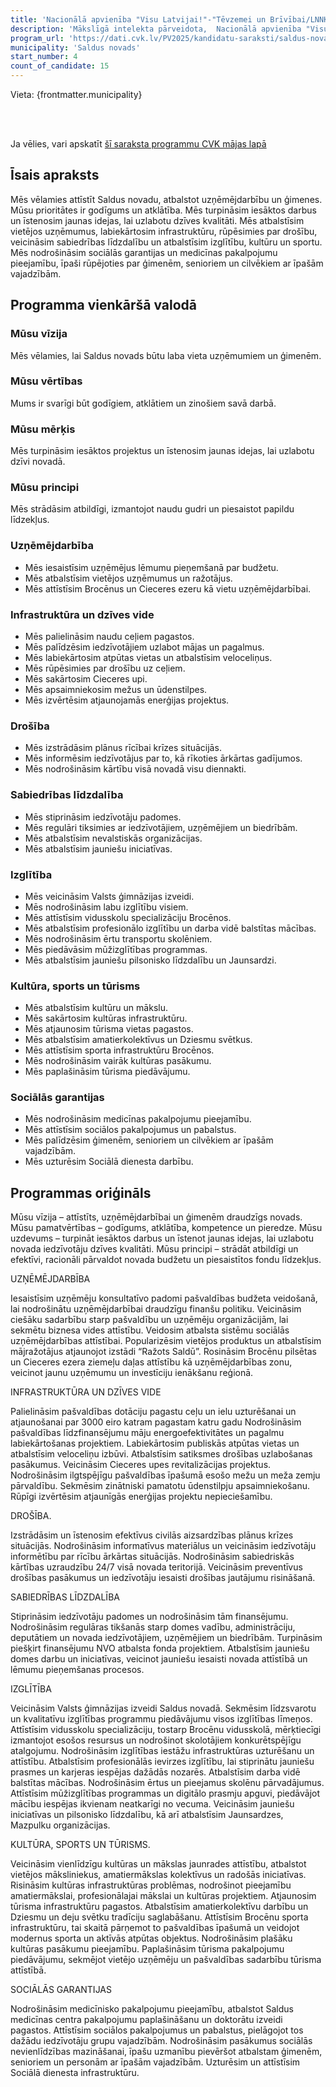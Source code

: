 ```yaml
---
title: 'Nacionālā apvienība "Visu Latvijai!"-"Tēvzemei un Brīvībai/LNNK"'
description: 'Mākslīgā intelekta pārveidota,  Nacionālā apvienība "Visu Latvijai!"-"Tēvzemei un Brīvībai/LNNK" - Saldus novads programma vienkāršā valodā'
program_url: 'https://dati.cvk.lv/PV2025/kandidatu-saraksti/saldus-novads/nacionala-apvieniba-visu-latvijai-tevzemei-un-brivibailnnk'
municipality: 'Saldus novads'
start_number: 4
count_of_candidate: 15
---
```



Vieta: {frontmatter.municipality}<br/>

<Badge text="Uzņēmējdarbības atbalsts" variant="note" size="small" /> <Badge text="Infrastruktūras uzlabošana" variant="note" size="small" /> <Badge text="Drošības stiprināšana" variant="note" size="small" /> <Badge text="Sabiedrības līdzdalība" variant="note" size="small" /> <Badge text="Kultūras un sporta attīstība" variant="note" size="small" />

<br/><br/> 

<Card title='Šis ir mākslīga intelekta ģenerēts apraksts' icon='starlight'>
    Ja vēlies, vari apskatīt <a href={frontmatter.program_url} target='_blank'>šī saraksta programmu CVK mājas lapā</a>
    </Card>

## Īsais apraksts

Mēs vēlamies attīstīt Saldus novadu, atbalstot uzņēmējdarbību un ģimenes. Mūsu prioritātes ir godīgums un atklātība. Mēs turpināsim iesāktos darbus un īstenosim jaunas idejas, lai uzlabotu dzīves kvalitāti. Mēs atbalstīsim vietējos uzņēmumus, labiekārtosim infrastruktūru, rūpēsimies par drošību, veicināsim sabiedrības līdzdalību un atbalstīsim izglītību, kultūru un sportu. Mēs nodrošināsim sociālās garantijas un medicīnas pakalpojumu pieejamību, īpaši rūpējoties par ģimenēm, senioriem un cilvēkiem ar īpašām vajadzībām.

## Programma vienkāršā valodā

### Mūsu vīzija

Mēs vēlamies, lai Saldus novads būtu laba vieta uzņēmumiem un ģimenēm.

### Mūsu vērtības

Mums ir svarīgi būt godīgiem, atklātiem un zinošiem savā darbā.

### Mūsu mērķis

Mēs turpināsim iesāktos projektus un īstenosim jaunas idejas, lai uzlabotu dzīvi novadā.

### Mūsu principi

Mēs strādāsim atbildīgi, izmantojot naudu gudri un piesaistot papildu līdzekļus.

### Uzņēmējdarbība

*   Mēs iesaistīsim uzņēmējus lēmumu pieņemšanā par budžetu.
*   Mēs atbalstīsim vietējos uzņēmumus un ražotājus.
*   Mēs attīstīsim Brocēnus un Cieceres ezeru kā vietu uzņēmējdarbībai.

### Infrastruktūra un dzīves vide

*   Mēs palielināsim naudu ceļiem pagastos.
*   Mēs palīdzēsim iedzīvotājiem uzlabot mājas un pagalmus.
*   Mēs labiekārtosim atpūtas vietas un atbalstīsim veloceliņus.
*   Mēs rūpēsimies par drošību uz ceļiem.
*   Mēs sakārtosim Cieceres upi.
*   Mēs apsaimniekosim mežus un ūdenstilpes.
*   Mēs izvērtēsim atjaunojamās enerģijas projektus.

### Drošība

*   Mēs izstrādāsim plānus rīcībai krīzes situācijās.
*   Mēs informēsim iedzīvotājus par to, kā rīkoties ārkārtas gadījumos.
*   Mēs nodrošināsim kārtību visā novadā visu diennakti.

### Sabiedrības līdzdalība

*   Mēs stiprināsim iedzīvotāju padomes.
*   Mēs regulāri tiksimies ar iedzīvotājiem, uzņēmējiem un biedrībām.
*   Mēs atbalstīsim nevalstiskās organizācijas.
*   Mēs atbalstīsim jauniešu iniciatīvas.

### Izglītība

*   Mēs veicināsim Valsts ģimnāzijas izveidi.
*   Mēs nodrošināsim labu izglītību visiem.
*   Mēs attīstīsim vidusskolu specializāciju Brocēnos.
*   Mēs atbalstīsim profesionālo izglītību un darba vidē balstītas mācības.
*   Mēs nodrošināsim ērtu transportu skolēniem.
*   Mēs piedāvāsim mūžizglītības programmas.
*   Mēs atbalstīsim jauniešu pilsonisko līdzdalību un Jaunsardzi.

### Kultūra, sports un tūrisms

*   Mēs atbalstīsim kultūru un mākslu.
*   Mēs sakārtosim kultūras infrastruktūru.
*   Mēs atjaunosim tūrisma vietas pagastos.
*   Mēs atbalstīsim amatierkolektīvus un Dziesmu svētkus.
*   Mēs attīstīsim sporta infrastruktūru Brocēnos.
*   Mēs nodrošināsim vairāk kultūras pasākumu.
*   Mēs paplašināsim tūrisma piedāvājumu.

### Sociālās garantijas

*   Mēs nodrošināsim medicīnas pakalpojumu pieejamību.
*   Mēs attīstīsim sociālos pakalpojumus un pabalstus.
*   Mēs palīdzēsim ģimenēm, senioriem un cilvēkiem ar īpašām vajadzībām.
*   Mēs uzturēsim Sociālā dienesta darbību.

## Programmas oriģināls

Mūsu vīzija – attīstīts, uzņēmējdarbībai un ģimenēm draudzīgs novads.
Mūsu pamatvērtības – godīgums, atklātība, kompetence un pieredze.
Mūsu uzdevums – turpināt iesāktos darbus un īstenot jaunas idejas, lai uzlabotu
novada iedzīvotāju dzīves kvalitāti.
Mūsu principi – strādāt atbildīgi un efektīvi, racionāli pārvaldot novada budžetu
un piesaistītos fondu līdzekļus.

UZŅĒMĒJDARBĪBA

Iesaistīsim uzņēmēju konsultatīvo padomi pašvaldības budžeta veidošanā, lai
nodrošinātu uzņēmējdarbībai draudzīgu finanšu politiku.
Veicināsim ciešāku sadarbību starp pašvaldību un uzņēmēju organizācijām, lai
sekmētu biznesa vides attīstību.
Veidosim atbalsta sistēmu sociālās uzņēmējdarbības attīstībai.
Popularizēsim vietējos produktus un atbalstīsim mājražotājus atjaunojot izstādi
“Ražots Saldū”.
Rosināsim Brocēnu pilsētas un Cieceres ezera ziemeļu daļas attīstību kā
uzņēmējdarbības zonu, veicinot jaunu uzņēmumu un investīciju ienākšanu reģionā.

INFRASTRUKTŪRA UN DZĪVES VIDE

Palielināsim pašvaldības dotāciju pagastu ceļu un ielu uzturēšanai un atjaunošanai par
3000 eiro katram pagastam katru gadu
Nodrošināsim pašvaldības līdzfinansējumu māju energoefektivitātes un pagalmu
labiekārtošanas projektiem.
Labiekārtosim publiskās atpūtas vietas un atbalstīsim veloceliņu izbūvi.
Atbalstīsim satiksmes drošības uzlabošanas pasākumus.
Veicināsim Cieceres upes revitalizācijas projektus.
Nodrošināsim ilgtspējīgu pašvaldības īpašumā esošo mežu un meža zemju pārvaldību.
Sekmēsim zinātniski pamatotu ūdenstilpju apsaimniekošanu.
Rūpīgi izvērtēsim atjaunīgās enerģijas projektu nepieciešamību.

DROŠĪBA.

Izstrādāsim un īstenosim efektīvus civilās aizsardzības plānus krīzes situācijās.
Nodrošināsim informatīvus materiālus un veicināsim iedzīvotāju informētību par
rīcību ārkārtas situācijās.
Nodrošināsim sabiedriskās kārtības uzraudzību 24/7 visā novada teritorijā.
Veicināsim preventīvus drošības pasākumus un iedzīvotāju iesaisti drošības jautājumu
risināšanā.

SABIEDRĪBAS LĪDZDALĪBA

Stiprināsim iedzīvotāju padomes un nodrošināsim tām finansējumu.
Nodrošināsim regulāras tikšanās starp domes vadību, administrāciju, deputātiem un
novada iedzīvotājiem, uzņēmējiem un biedrībām.
Turpināsim piešķirt finansējumu NVO atbalsta fonda projektiem.
Atbalstīsim jauniešu domes darbu un iniciatīvas, veicinot jauniešu iesaisti novada
attīstībā un lēmumu pieņemšanas procesos.

IZGLĪTĪBA

Veicināsim Valsts ģimnāzijas izveidi Saldus novadā.
Sekmēsim līdzsvarotu un kvalitatīvu izglītības programmu piedāvājumu visos izglītības līmeņos.
Attīstīsim vidusskolu specializāciju, tostarp Brocēnu vidusskolā, mērķtiecīgi izmantojot esošos resursus un nodrošinot skolotājiem konkurētspējīgu atalgojumu.
Nodrošināsim izglītības iestāžu infrastruktūras uzturēšanu un attīstību.
Atbalstīsim profesionālās ievirzes izglītību, lai stiprinātu jauniešu prasmes un karjeras iespējas dažādās nozarēs. Atbalstīsim darba vidē balstītas mācības.
Nodrošināsim ērtus un pieejamus skolēnu pārvadājumus.
Attīstīsim mūžizglītības programmas un digitālo prasmju apguvi, piedāvājot mācību iespējas ikvienam neatkarīgi no vecuma.
Veicināsim jauniešu iniciatīvas un pilsonisko līdzdalību, kā arī atbalstīsim Jaunsardzes, Mazpulku organizācijas.

KULTŪRA, SPORTS UN TŪRISMS.

Veicināsim vienlīdzīgu kultūras un mākslas jaunrades attīstību, atbalstot vietējos
māksliniekus, amatiermākslas kolektīvus un radošās iniciatīvas.
Risināsim kultūras infrastruktūras problēmas, nodrošinot pieejamību amatiermākslai,
profesionālajai mākslai un kultūras projektiem.
Atjaunosim tūrisma infrastruktūru pagastos.
Atbalstīsim amatierkolektīvu darbību un Dziesmu un deju svētku tradīciju
saglabāšanu.
Attīstīsim Brocēnu sporta infrastruktūru, tai skaitā pārņemot to pašvaldības īpašumā
un veidojot modernus sporta un aktīvās atpūtas objektus.
Nodrošināsim plašāku kultūras pasākumu pieejamību.
Paplašināsim tūrisma pakalpojumu piedāvājumu, sekmējot vietējo uzņēmēju un
pašvaldības sadarbību tūrisma attīstībā.

SOCIĀLĀS GARANTIJAS

Nodrošināsim medicīnisko pakalpojumu pieejamību, atbalstot Saldus medicīnas
centra pakalpojumu paplašināšanu un doktorātu izveidi pagastos.
Attīstīsim sociālos pakalpojumus un pabalstus, pielāgojot tos dažādu iedzīvotāju
grupu vajadzībām.
Nodrošināsim pasākumus sociālās nevienlīdzības mazināšanai, īpašu uzmanību
pievēršot atbalstam ģimenēm, senioriem un personām ar īpašām vajadzībām.
Uzturēsim un attīstīsim Sociālā dienesta infrastruktūru.

